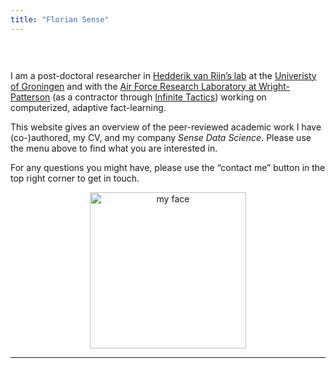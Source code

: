 ```yaml
---
title: "Florian Sense"
---
```


<div class="row" style="padding-top: 30px;">
<div class="col-sm-6">

I am a post-doctoral researcher in [Hedderik van Rijn’s lab](http://temporalcognition.nl/) at the [Univeristy of Groningen](https://www.rug.nl/staff/f.sense/) and with the [Air Force Research Laboratory at Wright-Patterson](https://www.wpafb.af.mil/afrl/711HPW/) (as a contractor through [Infinite Tactics](https://infinitetactics.com/www/)) working on computerized, adaptive fact-learning.

This website gives an overview of the peer-reviewed academic work I have (co-)authored, my CV, and my company *Sense Data Science*. Please use the menu above to find what you are interested in.

For any questions you might have, please use the "contact me" button in the top right corner to get in touch.

</div>

<div class="col-sm-6">

<!-- ![](./img/FlorianSense.png) -->
<div style="text-align:center"> <img src="./img/FlorianSense.png" alt="my face" width="250" height="250" /> </div>

</div>
</div>


-----

<!-- <div style="text-align:center"> <img src="./img/FlorianSense.png" alt="my face" width="110" height="110" /> </div> -->